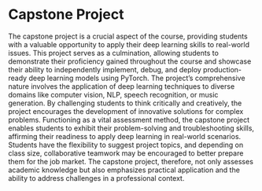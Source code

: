 # Capstone Project

The capstone project is a crucial aspect of the course, providing students with a valuable opportunity to apply their deep learning skills to real-world issues. This project serves as a culmination, allowing students to demonstrate their proficiency gained throughout the course and showcase their ability to independently implement, debug, and deploy production-ready deep learning models using PyTorch. The project's comprehensive nature involves the application of deep learning techniques to diverse domains like computer vision, NLP, speech recognition, or music generation. By challenging students to think critically and creatively, the project encourages the development of innovative solutions for complex problems. Functioning as a vital assessment method, the capstone project enables students to exhibit their problem-solving and troubleshooting skills, affirming their readiness to apply deep learning in real-world scenarios. Students have the flexibility to suggest project topics, and depending on class size, collaborative teamwork may be encouraged to better prepare them for the job market. The capstone project, therefore, not only assesses academic knowledge but also emphasizes practical application and the ability to address challenges in a professional context.
